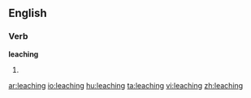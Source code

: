 ==English==

===Verb===
'''leaching'''

# {{present participle of|[[leach]]}}

[[ar:leaching]]
[[io:leaching]]
[[hu:leaching]]
[[ta:leaching]]
[[vi:leaching]]
[[zh:leaching]]